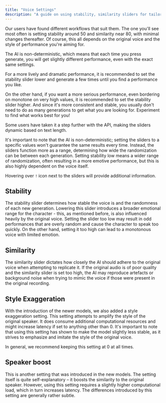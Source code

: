 ```yaml
---
title: "Voice Settings"
description: "A guide on using stability, similarity sliders for tailored voice performances in ElevenLabs. Learn how to strike a balance between emotive and consistent audio outputs."
---
```



Our users have found different workflows that suit them. The one you'll see most often is setting stability around 50 and similarity near 80, with minimal changes thereafter. Of course, this all depends on the original voice and the style of performance you're aiming for.

The AI is non-deterministic, which means that each time you press generate, you will get slightly different performance, even with the exact same settings.

For a more lively and dramatic performance, it is recommended to set the stability slider lower and generate a few times until you find a performance you like.

On the other hand, if you want a more serious performance, even bordering on monotone on very high values, it is recommended to set the stability slider higher. And since it's more consistent and stable, you usually don't need to do as many generations to get what you are looking for. Experiment to find what works best for you!

Some users have taken it a step further with the API, making the sliders dynamic based on text length.

It's important to note that the AI is non-deterministic; setting the sliders to a specific values won't guarantee the same results every time. Instead, the sliders function more as a range, determining how wide the randomization can be between each generation. Setting stability low means a wider range of randomization, often resulting in a more emotive performance, but this is also highly dependent on the voice itself.

Hovering over `!` icon next to the sliders will provide additional information.


## Stability

The stability slider determines how stable the voice is and the randomness of each new generation. Lowering this slider introduces a broader emotional range for the character - this, as mentioned before, is also influenced heavily by the original voice. Setting the slider too low may result in odd performances that are overly random and cause the character to speak too quickly. On the other hand, setting it too high can lead to a monotonous voice with limited emotion.


## Similarity

The similarity slider dictates how closely the AI should adhere to the original voice when attempting to replicate it. If the original audio is of poor quality and the similarity slider is set too high, the AI may reproduce artefacts or background noise when trying to mimic the voice if those were present in the original recording.


## Style Exaggeration

With the introduction of the newer models, we also added a style exaggeration setting. This setting attempts to amplify the style of the original speaker. It does consume additional computational resources and might increase latency if set to anything other than 0. It's important to note that using this setting has shown to make the model slightly less stable, as it strives to emphasize and imitate the style of the original voice.

In general, we recommend keeping this setting at 0 at all times.


## Speaker boost

This is another setting that was introduced in the new models. The setting itself is quite self-explanatory – it boosts the similarity to the original speaker. However, using this setting requires a slightly higher computational load, which in turn increases latency. The differences introduced by this setting are generally rather subtle.
